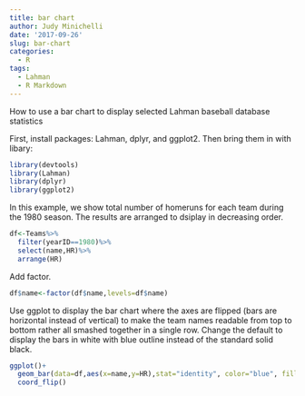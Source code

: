 ```yaml
---
title: bar chart
author: Judy Minichelli
date: '2017-09-26'
slug: bar-chart
categories:
  - R
tags:
  - Lahman
  - R Markdown
---
```


How to use a bar chart to display selected Lahman baseball database statistics

First, install packages: Lahman, dplyr, and ggplot2.  Then bring them in with libary: 

```r
library(devtools)
library(Lahman)
library(dplyr)
library(ggplot2)
```

In this example, we show total number of homeruns for each team during the 1980 season.  The results are arranged to dsiplay in decreasing order.

```r
df<-Teams%>%
  filter(yearID==1980)%>%
  select(name,HR)%>%
  arrange(HR)
```

Add factor.

```r
df$name<-factor(df$name,levels=df$name)
```

Use ggplot to display the bar chart where the axes are flipped (bars are horizontal instead of vertical) to make the team names readable from top to bottom rather all smashed together in a single row.  Change the default to display the bars in white with blue outline instead of the standard solid black.   

```r
ggplot()+
  geom_bar(data=df,aes(x=name,y=HR),stat="identity", color="blue", fill="white")+
  coord_flip()
```



